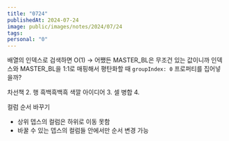 ```yaml
---
title: "0724"
publishedAt: 2024-07-24
image: public/images/notes/2024/07/24
tags: 
personal: "0"
---
```

배열의 인덱스로 검색하면 O(1)
→ 어쨌든 MASTER_BL은 무조건 있는 값이니까 인덱스와 MASTER_BL을 1:1로 매핑해서 평탄화할 때 `groupIndex: 0` 프로퍼티를 집어넣을까?

차선책
2. 행 흑백흑백흑 색깔 아이디어
3. 셀 병합
4. 

컬럼 순서 바꾸기
- 상위 뎁스의 컬럼은 하위로 이동 못함
- 바꿀 수 있는 뎁스의 컬럼들 안에서만 순서 변경 가능

